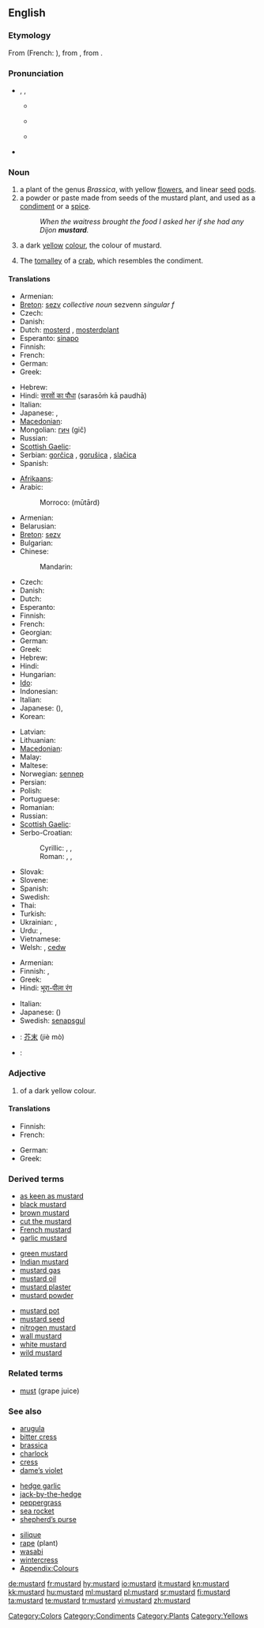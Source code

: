 {{wikipedia|dab=mustard}}
==English==

===Etymology===
From {{etyl|fro}} {{term|moustarde|lang=fro}} (French: {{term|moutarde|lang=fr}}), from {{term|moust||must|lang=fro}}, from {{etyl|la}} {{term|mustum|lang=la}}.

===Pronunciation===
* {{enPR|mŭsʹ-tərd}}, {{IPA|/ˈmʌstərd/}}, {{SAMPA|/"mVst@rd/}}
** {{a|AU}} {{IPA|[ˈmas.təd]}}
** {{a|UK}} {{IPA|[ˈmʌs.təd]}}
**: {{audio|En-uk-mustard.ogg|Audio (UK)}}
** {{a|US}} {{IPA|[ˈmʌs.tɚd]}}
**: {{audio|en-us-mustard.ogg|Audio (US)}}
* {{hyphenation|mus|tard}}

===Noun===
{{en-noun}}

# a plant of the genus ''Brassica'', with yellow [[flower]]s, and linear [[seed]] [[pod]]s.
# a powder or paste made from seeds of the mustard plant, and used as a [[condiment]] or a [[spice]].
#: ''When the waitress brought the food I asked her if she had any Dijon '''mustard'''.''
# a dark [[yellow]] [[color|colour]], the colour of mustard.
#: {{color panel|F2B73F}}
# The [[tomalley]] of a [[crab]], which resembles the condiment.

====Translations====
{{trans-top|plant}}
* Armenian: {{t-|hy|մանանեխ|tr=mananex}}
* [[Breton]]: [[sezv]] ''collective noun'' sezvenn ''singular f''
* Czech: {{t-|cs|hořčice|f}}
* Danish: {{t+|da|sennep}}
* Dutch: [[mosterd]] {{m}}, [[mosterdplant]] {{m}}
* Esperanto: [[sinapo]]
* Finnish: {{t-|fi|sinappi}}
* French: {{t+|fr|moutarde|f}}
* German: {{t+|de|Senf|m}}
* Greek: {{t|el|σινάπι|n|tr=sinápi}}
{{trans-mid}}
* Hebrew: {{t+|he|חרדל|m|tr=khardal}}
* Hindi: [[सरसों का पौधा]] (sarasōṁ kā paudhā) {{f}}
* Italian: {{t+|it|senape|f}}
* Japanese: {{t|ja|カラシ|tr=karashi|sc=Jpan}}, {{t|ja|からし|tr=karashi|sc=Jpan}}
* [[Macedonian]]: {{t|mk|синап|m|tr=sínap}}
* Mongolian: [[гич]] (gič)
* Russian: {{t+|ru|горчица|f|tr=gorčíca}}
* [[Scottish Gaelic]]: {{t-|gd|sgeallan|m|xs=Scottish Gaelic}}
* Serbian: [[gorčica]] {{f}}, [[gorušica]] {{f}}, [[slačica]] {{f}}
* Spanish: {{t-|es|mostaza|f}}
{{trans-bottom}}

{{trans-top|condiment}}
* [[Afrikaans]]: {{t|af|mosterd}}
* Arabic: {{t-|ar|خردل|m|tr=khardal}}
*: Morroco: {{Arab|[[موتارد]]}} (mūtārd)
* Armenian: {{t-|hy|մանանեխ|tr=mananex}}
* Belarusian: {{t|be|гарчыца|f|tr=harčýca|sc=Cyrl}}
* [[Breton]]: [[sezv]] {{m}}
* Bulgarian: {{t|bg|горчица|f|tr=gorčítsa|sc=Cyrl}}
* Chinese:
*: Mandarin: {{t|zh|芥末|tr=jièmò|sc=Hani}}
* Czech: {{t-|cs|hořčice|f}}
* Danish: {{t+|da|sennep|c}}
* Dutch: {{t+|nl|mosterd|m}}
* Esperanto: {{t-|eo|mustardo|xs=Esperanto}}
* Finnish: {{t-|fi|sinappi}}
* French: {{t+|fr|moutarde|f}}
* Georgian: {{t|ka|მდოგვი|tr=mdogvi|sc=Geor}}
* German: {{t+|de|Senf|m}}
* Greek: {{t+|el|μουστάρδα|tr=moustárda}}
* Hebrew: {{t+|he|חרדל|m|tr=khardal}}
* Hindi: {{t|hi|सरसों|tr=sarasōṁ|sc=Deva}} <!-- [[सरसों का सस]] {{m}} -->
* Hungarian: {{t+|hu|mustár}}
* [[Ido]]: {{t+|io|mustardo|xs=Ido}}
* Indonesian: {{t|id|moster}}
* Italian: {{t+|it|senape|f}}
* Japanese: {{t|ja|からし|tr=karashi|sc=Jpan}} ({{t|ja|芥子|sc=Jpan}}), {{t|ja|マスタード|tr=masutādo|sc=Jpan}}
* Korean: {{t|ko|겨자|tr=gyeoja|sc=Hang}}
{{trans-mid}}
* Latvian: {{t|lv|sinepes|f}}
* Lithuanian: {{t|lt|garstyčia|f}}
* [[Macedonian]]: {{t-|mk|сенф|m|tr=sénf}}
* Malay: {{t|ms|mustar}}
* Maltese: {{t|mt|mustarda|f|xs=Maltese}}
* Norwegian: [[sennep]] {{italbrac|Bokmål}}
* Persian: {{t-|fa|خردل|tr=khardal|xs=Persian}}
* Polish: {{t+|pl|musztarda|f}}
* Portuguese: {{t+|pt|mostarda|f}}
* Romanian: {{t+|ro|muştar|n}}
* Russian: {{t+|ru|горчица|f|tr=gorčíca}}
* [[Scottish Gaelic]]: {{t-|gd|mustard|m|xs=Scottish Gaelic}}
* Serbo-Croatian:
*: Cyrillic: {{t|sh|сенф|m|alt=се̏нф}}, {{t|sh|горчица|f}}, {{t|sh|горушица|f}}
*: Roman: {{t|sh|senf|m|alt=sȅnf}}, {{t|sh|gorčica|f}}, {{t|sh|gorušica|f|alt=gorùšica}}
* Slovak: {{t|sk|horčica|f}}
* Slovene: {{t+|sl|gorčica|f}}
* Spanish: {{t-|es|mostaza|f}}
* Swedish: {{t+|sv|senap|n}}
* Thai: {{t|th|มัสตาร์ด|tr=mát-sà-dtàat|sc=Thai}}
* Turkish: {{t+|tr|hardal}}
* Ukrainian: {{t|uk|гірчиця|f|tr=hirčýcja|sc=Cyrl}}, {{t|uk|муштарда|f|tr=muštárda|sc=Cyrl}}
* Urdu: {{t|ur|سرسوں|tr=sarasōṁ|sc=ur-Arab}}, {{t|ur|خردل|m|tr=xardal|sc=ur-Arab}}
* Vietnamese: {{t|vi|mù tạc}}
* Welsh: {{t-|cy|mwstard|m|xs=Welsh}}, [[cedw]]
{{trans-bottom}}

{{trans-top|colour}}
* Armenian: {{t|hy|մանանեխագույն|tr=mananexaguyn}}
* Finnish: {{t-|fi|sinapinkeltainen}}, {{t-|fi|sinapinvärinen}}
* Greek: {{t|el|μουσταρδί|n|tr=moustardí|sc=Grek}}
* Hindi: [[भूरा-पीला रंग]] {{m}}
{{trans-mid}}
* Italian: {{t+|it|senape|m}}
* Japanese: {{t|ja|からし色|tr=karashi-iro|sc=Jpan}} ({{t|ja|芥子色|sc=Jpan}})
* Swedish: [[senapsgul]]
{{trans-bottom}}

{{checktrans-top}}
* {{ttbc|Chinese}}: [[芥末]] (jiè mò)
{{checktrans-mid}}
* {{ttbc|Kannada}}: {{t+|kn|ಸಾಸಿವೆ|tr=sāsive|sc=Knda|xs=Kannada}}
{{checktrans-bottom}}

===Adjective===
{{infl|en|adjective}}

# of a dark yellow colour.

====Translations====
{{trans-top|of the colour of mustard}}
* Finnish: {{t-|fi|sinapinkeltainen}}
* French: {{t+|fr|moutarde}}
{{trans-mid}}
* German: {{t-|de|senffarben}}
* Greek: {{t|el|μουσταρδί|n|tr=moustardí|sc=Grek}}
{{trans-bottom}}

===Derived terms===
{{top3}}
* [[as keen as mustard]]
* [[black mustard]]
* [[brown mustard]]
* [[cut the mustard]]
* [[French mustard]]
* [[garlic mustard]]
{{mid3}}
* [[green mustard]]
* [[Indian mustard]]
* [[mustard gas]]
* [[mustard oil]]
* [[mustard plaster]]
* [[mustard powder]]
{{mid3}}
* [[mustard pot]]
* [[mustard seed]]
* [[nitrogen mustard]]
* [[wall mustard]]
* [[white mustard]]
* [[wild mustard]]
{{bottom}}

===Related terms===
* [[must]] (grape juice)

===See also===
{{top3}}
* [[arugula]]
* [[bitter cress]]
* [[brassica]]
* [[charlock]]
* [[cress]]
* [[dame’s violet]]
{{mid3}}
* [[hedge garlic]]
* [[jack-by-the-hedge]]
* [[peppergrass]]
* [[sea rocket]]
* [[shepherd’s purse]]
{{mid3}}
* [[silique]]
* [[rape]] (plant)
* [[wasabi]]
* [[wintercress]]
* [[Appendix:Colours]]
{{bottom}}

[[Category:Colors]]
[[Category:Condiments]]
[[Category:Plants]]
[[Category:Yellows]]

[[de:mustard]]
[[fr:mustard]]
[[hy:mustard]]
[[io:mustard]]
[[it:mustard]]
[[kn:mustard]]
[[kk:mustard]]
[[hu:mustard]]
[[ml:mustard]]
[[pl:mustard]]
[[sr:mustard]]
[[fi:mustard]]
[[ta:mustard]]
[[te:mustard]]
[[tr:mustard]]
[[vi:mustard]]
[[zh:mustard]]